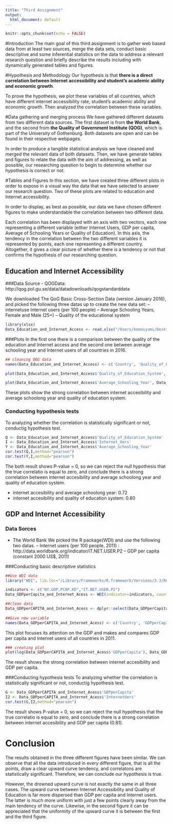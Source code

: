 ```yaml
---
title: "Third Assignment"
output:
  html_document: default
---
```


```r
knitr::opts_chunk$set(echo = FALSE)
```

#Introduction
The main goal of this third assignment is to gather web based data from at least two sources, merge the data sets, conduct basic descriptive and some inferential statistics on the data to address a relevant research question and briefly describe the results including with dynamically generated tables and figures. 

#Hypothesis and Methodology
Our hypothesis is that **there is a direct correlation between Internet accessibility and student's academic ability and economic growth**. 

To prove the hypothesis, we plot these variables of all countries, which have different internet accessibility rate, student's academic ability and economic growth. Then analyzed the correlation between these variables.

#Data gathering and merging process
We have gathered different datasets from two different data sources. The first dataset is from **the World Bank**, and the second from **the Quality of Government Institute (QOG)**, which is part of the University of Gothenburg. Both datasets are open and can be found in their respective webpages.

In order to produce a tangible statistical analysis we have cleaned and merged the relevant data of both datasets. Then, we have generate tables and figures to relate the data with the aim of addressing, as well as possible, our researching question to begin to determine whether our hypothesis is correct or not.

#Tables and Figures 
In this section, we have created three different plots in order to expose in a visual way the data that we have selected to answer our research question. Two of these plots are related to education and Internet accessibility. 

In order to display, as best as possible, our data we have chosen different figures to make understandable the correlation between two different data. 

Each correlation has been displayed with an axis with two vectors, each one representing a different variable (either Internet Users, GDP per capita, Average of Schooling Years or Quality of Education). In this axis, the tendency in the correlation between the two different variables it is represented by points, each one representing a different country. Altogether, it gives a clear picture of whether there is a tendency or not that confirms the hypothesis of our researching question.  


## Education and Internet Accessibility

###Data Source
- QOGData: http://qog.pol.gu.se/data/datadownloads/qogstandarddata

We downloaded The QoG Basic Cross-Section Data (version January 2016), and picked the following three datas up to create the new data set:
 -- internetuse Internet users (per 100 people)
 -- Average Schooling Years, Female and Male (25+)
 -- Quality of the educational system

```r
library(xlsx)
Data_Education_and_Internet_Access <- read.xlsx("/Users/komaiyumi/Desktop/Social Sicence/third_repo/Education and Internet.xlsx",1)
```

###Plots
In the first one there is a comparison between the quality of the education and Internet access and the second one between average schooling year and Internet users of all countries in 2016.

```r
## cleaning QOG data
names(Data_Education_and_Internet_Access) <- c('Country', 'Quality_of_Education_System', 'Average_Schooling_Year','Internet_Uers')

plot(Data_Education_and_Internet_Access$'Quality_of_Education_System', Data_Education_and_Internet_Access$'Internet_Uers', xlab='Quality of education',ylab='Internet Accessibility')

plot(Data_Education_and_Internet_Access$'Average_Schooling_Year', Data_Education_and_Internet_Access$'Internet_Uers', xlab='Average Schooling Year',ylab='Internet Accessibility')
```

These plots show the strong correlation between internet accesibility and average schoolong year and quality of education system.

### Conducting hypothesis tests
To analyzing whether the correlation is statistically significant or not, conductig hypothesis test.
```r
Q <- Data_Education_and_Internet_Access$'Quality_of_Education_System'
I <- Data_Education_and_Internet_Access$'Internet_Uers'
Y <- Data_Education_and_Internet_Access$'Average_Schooling_Year'
cor.test(Q,I,method="pearson")
cor.test(Y,I,method="pearson")
```
The both result shows P-value = 0, so we can reject the null hypothesis that the true correlatio is equal to zero, and conclude there is a strong correlation between internet accesibility and average schoolong year and quality of education system.

- internet accesibility and average schoolong year: 0.72
- internet accesibility and quality of education system: 0.80

## GDP and Internet Accessibility

### Data Sorces
- The World Bank
We picked the R package(WDI) and use the following two datas.
 -- Internet users (per 100 people, 2011) :
http://data.worldbank.org/indicator/IT.NET.USER.P2
 -- GDP per capita (constant 2000 US$, 2011)

###Conducting basic descriptive statistics
```r
##Use WDI data
library("WDI", lib.loc="/Library/Frameworks/R.framework/Versions/3.3/Resources/library")

indicators <- c("NY.GDP.PCAP.KD","IT.NET.USER.P2")
Data_GDPperCapita_and_Internet_Acess <- WDI(indicator=indicators, country = 'all', start = 2011, end = 2011, extra=FALSE)

##clean data
Data_GDPperCAPITA_and_Internet_Acess <- dplyr::select(Data_GDPperCapita_and_Internet_Acess,country,NY.GDP.PCAP.KD, IT.NET.USER.P2)
　
##Give new variable
names(Data_GDPperCAPITA_and_Internet_Acess) <- c('Country', 'GDPperCapita', 'InternetUers')

```

This plot focuses its attention on the GDP and makes and compares GDP per capita and Internet users of all countries in 2011.
```r
### creating plot
plot(log(Data_GDPperCAPITA_and_Internet_Acess$'GDPperCapita'), Data_GDPperCAPITA_and_Internet_Acess$'InternetUers',xlab='Internet Users',ylab='GDP per Capita')
```

The result shows the strong correlation between internet accesibility and GDP per capita.

###Conducting hypothesis tests
To analyzing whether the correlation is statistically significant or not, conductig hypothesis test.
```r
G <- Data_GDPperCAPITA_and_Internet_Acess$'GDPperCapita'
I2 <- Data_GDPperCAPITA_and_Internet_Acess$'InternetUers'
cor.test(G,I2,method="pearson")
```
The result shows P-value = 0, so we can reject the null hypothesis that the true correlatio is equal to zero, and conclude there is a strong correlation between internet accesibility and GDP per capita (0.81).

# Conclusion
The results obtained in the three different figures have been similar. We can observe that all the data introduced in every different figure, that is all the points, draw a clear upward curve tendency, and correlatons are statistically significant. Therefore, we can conclude our hypothesis is true.

However, the drowned upward curve is not exactly the same in all three cases. The upward curve between Internet Accessibility and Quality of Education is far more dispersed than GDP per capita and Internet users. The latter is much more uniform with just a few points clearly away from the main tendency of the curve.
Likewise, in the second figure it can be appreciated that the uniformity of the upward curve it is between the first and the third figure.